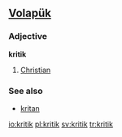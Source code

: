 ==[[Volapük]]==

===Adjective===
'''kritik'''

# [[Christian]]

===See also===
*[[kritan]]

[[io:kritik]]
[[pl:kritik]]
[[sv:kritik]]
[[tr:kritik]]